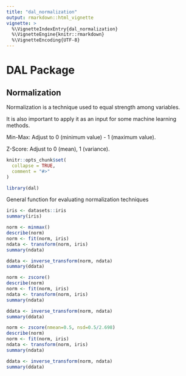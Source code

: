 ```yaml
---
title: "dal_normalization"
output: rmarkdown::html_vignette
vignette: >
  %\VignetteIndexEntry{dal_normalization}
  %\VignetteEngine{knitr::rmarkdown}
  %\VignetteEncoding{UTF-8}
---
```


# DAL Package

## Normalization

Normalization is a technique used to equal strength among variables. 

It is also important to apply it as an input for some machine learning methods. 

Min-Max: Adjust to 0 (minimum value) - 1 (maximum value).

Z-Score: Adjust to 0 (mean), 1 (variance).

```r
knitr::opts_chunk$set(
  collapse = TRUE,
  comment = "#>"
)
```

```r
library(dal)
```

General function for evaluating normalization techniques

```r
iris <- datasets::iris  
summary(iris)
```

```r
norm <- minmax()
describe(norm)
norm <- fit(norm, iris)
ndata <- transform(norm, iris)
summary(ndata)

ddata <- inverse_transform(norm, ndata)
summary(ddata)
```

```r
norm <- zscore()
describe(norm)
norm <- fit(norm, iris)
ndata <- transform(norm, iris)
summary(ndata)

ddata <- inverse_transform(norm, ndata)
summary(ddata)
```

```r
norm <- zscore(nmean=0.5, nsd=0.5/2.698)
describe(norm)
norm <- fit(norm, iris)
ndata <- transform(norm, iris)
summary(ndata)

ddata <- inverse_transform(norm, ndata)
summary(ddata)
```


